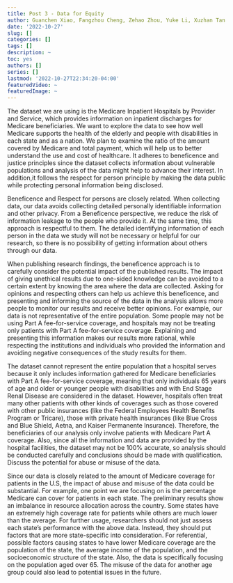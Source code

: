 ```yaml
---
title: Post 3 - Data for Equity
author: Guanchen Xiao, Fangzhou Cheng, Zehao Zhou, Yuke Li, Xuzhan Tan
date: '2022-10-27'
slug: []
categories: []
tags: []
description: ~
toc: yes
authors: []
series: []
lastmod: '2022-10-27T22:34:20-04:00'
featuredVideo: ~
featuredImage: ~
---
```

The dataset we are using is the Medicare Inpatient Hospitals by Provider and Service, which provides information on inpatient discharges for Medicare beneficiaries. We want to explore the data to see how well Medicare supports the health of the elderly and people with disabilities in each state and as a nation. We plan to examine the ratio of the amount covered by Medicare and total payment, which will help us to better understand the use and cost of healthcare. It adheres to beneficence and justice principles since the dataset collects information about vulnerable populations and analysis of the data might help to advance their interest. In addition,it follows the respect for person principle by making the data public while protecting personal information being disclosed.

Beneficence and Respect for persons are closely related. When collecting data, our data avoids collecting detailed personally identifiable information and other privacy. From a Beneficence perspective, we reduce the risk of information leakage to the people who provide it. At the same time, this approach is respectful to them. The detailed identifying information of each person in the data we study will not be necessary or helpful for our research, so there is no possibility of getting information about others through our data.

When publishing research findings, the beneficence approach is to carefully consider the potential impact of the published results. The impact of giving unethical results due to one-sided knowledge can be avoided to a certain extent by knowing the area where the data are collected. Asking for opinions and respecting others can help us achieve this beneficence, and presenting and informing the source of the data in the analysis allows more people to monitor our results and receive better opinions. For example, our data is not representative of the entire population. Some people may not be using Part A fee-for-service coverage, and hospitals may not be treating only patients with Part A fee-for-service coverage. Explaining and presenting this information makes our results more rational, while respecting the institutions and individuals who provided the information and avoiding negative consequences of the study results for them.

The dataset cannot represent the entire population that a hospital serves because it only includes information gathered for Medicare beneficiaries with Part A fee-for-service coverage, meaning that only individuals 65 years of age and older or younger people with disabilities and with End Stage Renal Disease are considered in the dataset. However, hospitals often treat many other patients with other kinds of coverages such as those covered with other public insurances (like the Federal Employees Health Benefits Program or Tricare), those with private health insurances (like Blue Cross and Blue Shield, Aetna, and Kaiser Permanente Insurance). Therefore, the beneficiaries of our analysis only involve patients with Medicare Part A coverage. Also, since all the information and data are provided by the hospital facilities, the dataset may not be 100% accurate, so analysis should be conducted carefully and conclusions should be made with qualification. Discuss the potential for abuse or misuse of the data.

Since our data is closely related to the amount of Medicare coverage for patients in the U.S, the impact of abuse and misuse of the data could be substantial. For example, one point we are focusing on is the percentage Medicare can cover for patients in each state. The preliminary results show an imbalance in resource allocation across the country. Some states have an extremely high coverage rate for patients while others are much lower than the average. For further usage, researchers should not just assess each state’s performance with the above data. Instead, they should put factors that are more state-specific into consideration. For referential, possible factors causing states to have lower Medicare coverage are the population of the state, the average income of the population, and the socioeconomic structure of the state. Also, the data is specifically focusing on the population aged over 65. The misuse of the data for another age group could also lead to potential issues in the future.